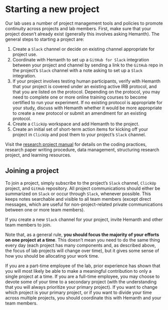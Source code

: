 # Starting a new project {.unnumbered}

Our lab uses a number of project management tools and policies to promote continuity across projects and lab members. First, make sure that your project doesn’t already exist (generally this involves asking Hemanth).
The general steps to starting a project are:

1. Create a `Slack` channel or decide on existing channel appropriate for project use.
2. Coordinate with Hemanth to set up a `GitHub for Slack` integration between your project and channel by sending a link to the `GitHub` repo in the project’s `Slack` channel with a note asking to set up a `Slack` integration.
3. If your project involves testing human participants, verify with Hemanth that your project is covered under an existing active IRB protocol, and that you are listed on the protocol. Depending on the protocol, you may need to complete one or more online training courses to become certified to run your experiment. If no existing protocol is appropriate for your study, discuss with Hemanth whether it would be more appropriate to create a new protocol or submit an amendment for an existing protocol.
4. Create a `ClickUp` workspace and add Hemanth to the project.
5. Create an initial set of short-term action items for kicking off your project in `ClickUp` and post them to your project’s `Slack` channel.

:::{.callout-note title=Task}
Visit the [research project manual]() for details on the coding practices, research paper writing procedure, data management, structuring research project, and learning resources.
:::


## Joining a project
To join a project, simply subscribe to the project’s `Slack` channel, `ClickUp` project, and `GitHub` repository. All project communications should either be summarized on `Slack` or occur through `Slack`, whenever possible. This keeps notes searchable and visible to all team members (except direct messages, which are useful for non-project-related private communications between one or more team members).

:::{.callout-tip title=Note}
If you create a new `Slack` channel for your project, invite Hemanth and other team members to join.
:::


Note that, as a general rule, **you should focus the majority of your efforts on one project at a time**. This doesn’t mean you need to do the same thing every day (each project has many components and, as described above, the focus of lab projects will change over time), but it gives some sense of how you should be allocating your work time.

If you are a part-time employee of the lab, prior experience has shown that you will most likely be able to make a meaningful contribution to only a single project at a time. If you are a full-time employee, you may choose to devote some of your time to a secondary project (with the understanding that you will always prioritize your primary project). If you want to change which project is your primary project, or if you want to divide your time across multiple projects, you should coordinate this with Hemanth and your team members.